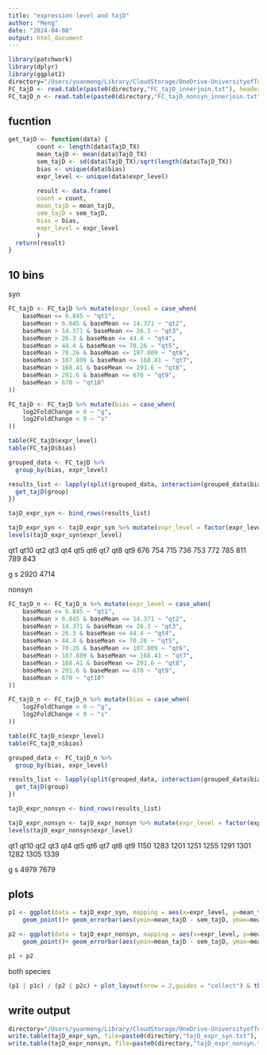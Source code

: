 ```yaml
---
title: "expression level and tajD"
author: "Meng"
date: "2024-04-08"
output: html_document
---
```


```r
library(patchwork)
library(dplyr)
library(ggplot2)
directory="/Users/yuanmeng/Library/CloudStorage/OneDrive-UniversityofToronto/Manuscripts/rumex_haploid_sel/pixy/"
FC_tajD <- read.table(paste0(directory,"FC_tajD_innerjoin.txt"), header =T)
FC_tajD_n <- read.table(paste0(directory,"FC_tajD_nonsyn_innerjoin.txt"), header =T)
```

## fucntion
```r
get_tajD <- function(data) {
        count <- length(data$TajD_TX)
        mean_tajD <- mean(data$TajD_TX)
        sem_tajD <- sd(data$TajD_TX)/sqrt(length(data$TajD_TX))
        bias <- unique(data$bias)
        expr_level <- unique(data$expr_level)
        
        result <- data.frame(
        count = count,
        mean_tajD = mean_tajD,
        sem_tajD = sem_tajD,
        bias = bias,
        expr_level = expr_level
        )
  return(result)
}
```


## 10 bins
syn
```r
FC_tajD <- FC_tajD %>% mutate(expr_level = case_when(
    baseMean <= 6.845 ~ "qt1",
    baseMean > 6.845 & baseMean <= 14.371 ~ "qt2",
    baseMean > 14.371 & baseMean <= 26.3 ~ "qt3",
    baseMean > 26.3 & baseMean <= 44.4 ~ "qt4",
    baseMean > 44.4 & baseMean <= 70.26 ~ "qt5",
    baseMean > 70.26 & baseMean <= 107.809 ~ "qt6",
    baseMean > 107.809 & baseMean <= 168.41 ~ "qt7",
    baseMean > 168.41 & baseMean <= 291.6 ~ "qt8",
    baseMean > 291.6 & baseMean <= 670 ~ "qt9",
    baseMean > 670 ~ "qt10"
))

FC_tajD <- FC_tajD %>% mutate(bias = case_when(
    log2FoldChange > 0 ~ "g",
    log2FoldChange < 0 ~ "s"
))

table(FC_tajD$expr_level)
table(FC_tajD$bias)

grouped_data <- FC_tajD %>%
  group_by(bias, expr_level)

results_list <- lapply(split(grouped_data, interaction(grouped_data$bias, grouped_data$expr_level)), function(group) {
  get_tajD(group)
})

tajD_expr_syn <- bind_rows(results_list)

tajD_expr_syn <- tajD_expr_syn %>% mutate(expr_level = factor(expr_level, levels = c("qt1", "qt2", "qt3", "qt4", "qt5", "qt6", "qt7", "qt8","qt9", "qt10")))
levels(tajD_expr_syn$expr_level)
```
qt1 qt10  qt2  qt3  qt4  qt5  qt6  qt7  qt8  qt9 
 676  754  715  736  753  772  785  811  789  843 

   g    s 
2920 4714 

nonsyn
```r
FC_tajD_n <- FC_tajD_n %>% mutate(expr_level = case_when(
    baseMean <= 6.845 ~ "qt1",
    baseMean > 6.845 & baseMean <= 14.371 ~ "qt2",
    baseMean > 14.371 & baseMean <= 26.3 ~ "qt3",
    baseMean > 26.3 & baseMean <= 44.4 ~ "qt4",
    baseMean > 44.4 & baseMean <= 70.26 ~ "qt5",
    baseMean > 70.26 & baseMean <= 107.809 ~ "qt6",
    baseMean > 107.809 & baseMean <= 168.41 ~ "qt7",
    baseMean > 168.41 & baseMean <= 291.6 ~ "qt8",
    baseMean > 291.6 & baseMean <= 670 ~ "qt9",
    baseMean > 670 ~ "qt10"
))

FC_tajD_n <- FC_tajD_n %>% mutate(bias = case_when(
    log2FoldChange > 0 ~ "g",
    log2FoldChange < 0 ~ "s"
))

table(FC_tajD_n$expr_level)
table(FC_tajD_n$bias)

grouped_data <- FC_tajD_n %>%
  group_by(bias, expr_level)

results_list <- lapply(split(grouped_data, interaction(grouped_data$bias, grouped_data$expr_level)), function(group) {
  get_tajD(group)
})

tajD_expr_nonsyn <- bind_rows(results_list)

tajD_expr_nonsyn <- tajD_expr_nonsyn %>% mutate(expr_level = factor(expr_level, levels = c("qt1", "qt2", "qt3", "qt4", "qt5", "qt6", "qt7", "qt8","qt9", "qt10")))
levels(tajD_expr_nonsyn$expr_level)
```
qt1 qt10  qt2  qt3  qt4  qt5  qt6  qt7  qt8  qt9 
1150 1283 1201 1251 1255 1291 1301 1282 1305 1339 

   g    s 
4979 7679 

## plots
```r
p1 <- ggplot(data = tajD_expr_syn, mapping = aes(x=expr_level, y=mean_tajD, colour = bias)) + 
    geom_point()+ geom_errorbar(aes(ymin=mean_tajD - sem_tajD, ymax=mean_tajD + sem_tajD), width=.2)+ ggtitle("a") +labs(x ="",y = expression(D[s]))+ theme_classic() + theme(text = element_text(size = 10)) 

p2 <- ggplot(data = tajD_expr_nonsyn, mapping = aes(x=expr_level, y=mean_tajD, colour = bias)) + 
    geom_point()+ geom_errorbar(aes(ymin=mean_tajD - sem_tajD, ymax=mean_tajD + sem_tajD), width=.2)+ ggtitle("b") +labs(x ="expression level quantiles",y = expression(D[n]))+ theme_classic() + theme(text = element_text(size = 10)) 

p1 + p2
```

both species
```r
(p1 | p1c) / (p2 | p2c) + plot_layout(nrow = 2,guides = "collect") & theme(legend.position = "right")
```


## write output
```r
directory="/Users/yuanmeng/Library/CloudStorage/OneDrive-UniversityofToronto/Manuscripts/rumex_haploid_sel/pixy/"
write.table(tajD_expr_syn, file=paste0(directory,"tajD_expr_syn.txt"), sep = "\t",row.names = FALSE, quote = FALSE)
write.table(tajD_expr_nonsyn, file=paste0(directory,"tajD_expr_nonsyn.txt"), sep = "\t",row.names = FALSE, quote = FALSE)
```

